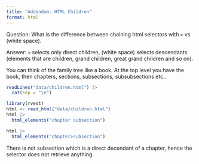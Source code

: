```yaml
---
title: "Addendum: HTML Children"
format: html
---
```


Question: What is the difference between chaining html selectors with `>` vs (white space).

Answer: `>` selects only direct children, (white space) selects descendants (elements that are children, grand children, great grand children and so on).

You can think of the family tree like a book. At the top level you have the book, then chapters, sections, subsections, subsubsections etc..

```r
readLines("data/children.html") |> 
  cat(sep = "\n")
```

```r
library(rvest)
html <- read_html("data/children.html")
html |>
  html_elements("chapter subsection")

html |>
  html_elements("chapter>subsection")
```

There is not subsection which is a direct decendant of a chapter, hence the selector does not retrieve anything.
